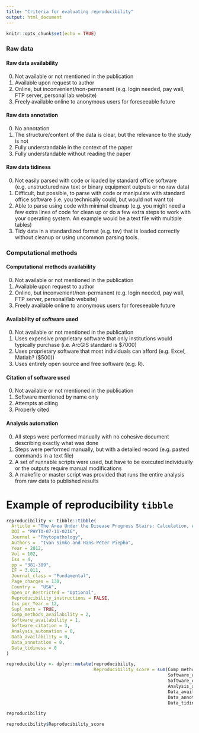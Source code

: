 ```yaml
---
title: "Criteria for evaluating reproducibility"
output: html_document
---
```


```r
knitr::opts_chunk$set(echo = TRUE)
```

### Raw data

#### Raw data availability

0. Not available or not mentioned in the publication
1. Available upon request to author
2. Online, but inconvenient/non-permanent (e.g. login needed, pay wall, FTP server, personal lab website)
3. Freely available online to anonymous users for foreseeable future

#### Raw data annotation

0. No annotation
1. The structure/content of the data is clear, but the relevance to the study is not
2. Fully understandable in the context of the paper
3. Fully understandable without reading the paper

#### Raw data tidiness

0. Not easily parsed with code or loaded by standard office software (e.g. unstructured raw text or binary equipment outputs or no raw data)
1. Difficult, but possible, to parse with code or manipulate with standard office software (i.e. you technically could, but would not want to)
2. Able to parse using code with minimal cleanup (e.g. you might need a few extra lines of code for clean up or do a few extra steps to work with your operating system. An example would be a text file with multiple tables)
3. Tidy data in a standardized format (e.g. tsv) that is loaded correctly without cleanup or using uncommon parsing tools.

### Computational methods

#### Computational methods availability

0. Not available or not mentioned in the publication
1. Available upon request to author
2. Online, but inconvenient/non-permanent (e.g. login needed, pay wall, FTP server, personal/lab website)
3. Freely available online to anonymous users for foreseeable future

#### Availability of software used

0. Not available or not mentioned in the publication
1. Uses expensive proprietary software that only institutions would typically purchase (i.e. ArcGIS standard is $7000)
2. Uses proprietary software that most individuals can afford (e.g. Excel, Matlab? ($500))
3. Uses entirely open source and free software (e.g. R).

#### Citation of software used

0. Not available or not mentioned in the publication
1. Software mentioned by name only
2. Attempts at citing
3. Properly cited

#### Analysis automation

0. All steps were performed manually with no cohesive document describing exactly what was done
1. Steps were performed manually, but with a detailed record (e.g. pasted commands in a text file)
2. A set of runnable scripts were used, but have to be executed individually or the outputs require manual modifications
3. A makefile or master script was provided that runs the entire analysis from raw data to published results

# Example of reproducibility `tibble`

```r
reproducibility <- tibble::tibble(
  Article = "The Area Under the Disease Progress Stairs: Calculation, Advantage, and Application",
  DOI = "PHYTO-07-11-0216",
  Journal = "Phytopathology",
  Authors =  "Ivan Simko and Hans-Peter Piepho",
  Year = 2012,
  Vol = 102,
  Iss = 4,
  pp = "381-389",
  IF = 3.011,
  Journal_class = "Fundamental",
  Page_charges = 130,
  Country =  "USA",
  Open_or_Restricted = "Optional",
  Reproducibility_instructions = FALSE,
  Iss_per_Year = 12,
  Supl_mats = TRUE,
  Comp_methods_availability = 2,
  Software_availability = 1,
  Software_citation = 3,
  Analysis_automation = 0,
  Data_availability = 0,
  Data_annotation = 0,
  Data_tidiness = 0
)

reproducibility <- dplyr::mutate(reproducibility,
                                 Reproducibility_score = sum(Comp_methods_availability,
                                                             Software_availability,
                                                             Software_citation,
                                                             Analysis_automation,
                                                             Data_availability,
                                                             Data_annotation,
                                                             Data_tidiness))

reproducibility

reproducibility$Reproducibility_score
```
